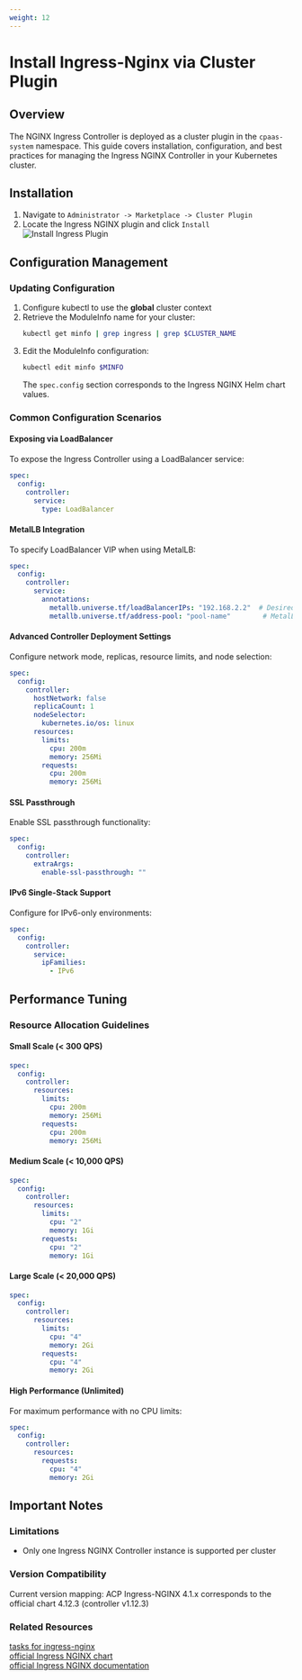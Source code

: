 ```yaml
---
weight: 12
---
```

# Install Ingress-Nginx via Cluster Plugin 
## Overview
The NGINX Ingress Controller is deployed as a cluster plugin in the `cpaas-system` namespace. This guide covers installation, configuration, and best practices for managing the Ingress NGINX Controller in your Kubernetes cluster.

## Installation
1. Navigate to `Administrator -> Marketplace -> Cluster Plugin`
2. Locate the Ingress NGINX plugin and click `Install`
![Install Ingress Plugin](../assets/ingress-nginx-plugin.png)

## Configuration Management

### Updating Configuration
1. Configure kubectl to use the **global** cluster context
2. Retrieve the ModuleInfo name for your cluster:
   ```bash
   kubectl get minfo | grep ingress | grep $CLUSTER_NAME
   ```
3. Edit the ModuleInfo configuration:
   ```bash
   kubectl edit minfo $MINFO
   ```
   The `spec.config` section corresponds to the Ingress NGINX Helm chart values.

### Common Configuration Scenarios

#### Exposing via LoadBalancer
To expose the Ingress Controller using a LoadBalancer service:
```yaml
spec:
  config:
    controller:
      service:
        type: LoadBalancer
```

#### MetalLB Integration
To specify LoadBalancer VIP when using MetalLB:
```yaml
spec:
  config:
    controller:
      service:
        annotations:
          metallb.universe.tf/loadBalancerIPs: "192.168.2.2"  # Desired VIP
          metallb.universe.tf/address-pool: "pool-name"        # MetalLB address pool
```

#### Advanced Controller Deployment Settings
Configure network mode, replicas, resource limits, and node selection:
```yaml
spec:
  config:
    controller:
      hostNetwork: false
      replicaCount: 1
      nodeSelector:
        kubernetes.io/os: linux
      resources:
        limits:
          cpu: 200m
          memory: 256Mi
        requests:
          cpu: 200m
          memory: 256Mi
```

#### SSL Passthrough
Enable SSL passthrough functionality:
```yaml
spec:
  config:
    controller:
      extraArgs:
        enable-ssl-passthrough: ""
```

#### IPv6 Single-Stack Support
Configure for IPv6-only environments:
```yaml
spec:
  config:
    controller:
      service:
        ipFamilies:
          - IPv6
```

## Performance Tuning

### Resource Allocation Guidelines

#### Small Scale (< 300 QPS)
```yaml
spec:
  config:
    controller:
      resources:
        limits:
          cpu: 200m
          memory: 256Mi
        requests:
          cpu: 200m
          memory: 256Mi
```

#### Medium Scale (< 10,000 QPS)
```yaml
spec:
  config:
    controller:
      resources:
        limits:
          cpu: "2"
          memory: 1Gi
        requests:
          cpu: "2"
          memory: 1Gi
```

#### Large Scale (< 20,000 QPS)
```yaml
spec:
  config:
    controller:
      resources:
        limits:
          cpu: "4"
          memory: 2Gi
        requests:
          cpu: "4"
          memory: 2Gi
```

#### High Performance (Unlimited)
For maximum performance with no CPU limits:
```yaml
spec:
  config:
    controller:
      resources:
        requests:
          cpu: "4"
          memory: 2Gi
```

## Important Notes

### Limitations
- Only one Ingress NGINX Controller instance is supported per cluster

### Version Compatibility
Current version mapping:
ACP Ingress-NGINX 4.1.x corresponds to the official chart 4.12.3 (controller v1.12.3)

### Related Resources
[tasks for ingress-nginx](./tasks_for_ingress_nginx.mdx)  
[official Ingress NGINX chart](https://github.com/kubernetes/ingress-nginx/tree/controller-v1.12.3/charts/ingress-nginx)  
[official Ingress NGINX documentation](https://kubernetes.github.io/ingress-nginx/)  